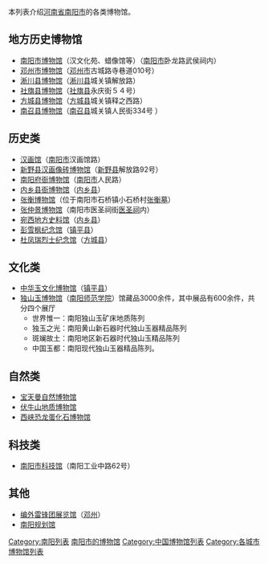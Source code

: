 本列表介绍[[河南省|河南省]][[南阳市|南阳市]]的各类博物馆。

== 地方历史博物馆 ==
*[[南阳市博物馆|南阳市博物馆]]（汉文化苑、蜡像馆等）（[[南阳市|南阳市]]卧龙路武侯祠内）
*[[邓州市博物馆|邓州市博物馆]]（[[邓州市|邓州市]]古城路寺巷道010号）
*[[淅川县博物馆|淅川县博物馆]]（[[淅川县|淅川县]]城关镇解放路）
*[[社旗县博物馆|社旗县博物馆]]（[[社旗县|社旗县]]永庆街５４号）
*[[方城县博物馆|方城县博物馆]]（[[方城县|方城县]]城关镇释之西路）
*[[南召县博物馆|南召县博物馆]]（[[南召县|南召县]]城关镇人民街334号 ）

== 历史类 ==
*[[汉画馆|汉画馆]]（[[南阳市|南阳市]]汉画馆路）
*[[新野县汉画像砖博物馆|新野县汉画像砖博物馆]]（[[新野县|新野县]]解放路92号）
*[[南阳府衙|南阳府衙博物馆]]（[[南阳市|南阳市]]人民路）
*[[内乡县衙|内乡县衙博物馆]]（[[内乡县|内乡县]]）
*[[张衡墓|张衡博物馆]]（位于南阳市石桥镇小石桥村[[张衡墓|张衡墓]]）
*[[医圣祠|张仲景博物馆]]（南阳市医圣祠街[[医圣祠|医圣祠]]内）
*[[宛西地方史料馆|宛西地方史料馆]]（[[内乡县|内乡县]]）
*[[彭雪枫纪念馆|彭雪枫纪念馆]]（[[镇平县|镇平县]]）
*[[杜凤瑞烈士纪念馆|杜凤瑞烈士纪念馆]]（[[方城县|方城县]]）

== 文化类 ==
*[[中华玉文化博物馆|中华玉文化博物馆]]（[[镇平县|镇平县]]）
*[[独山玉博物馆|独山玉博物馆]]（[[南阳师范学院|南阳师范学院]]）馆藏品3000余件，其中展品有600余件，共分四个展厅
**世界惟一：南阳独山玉矿床地质陈列
**独玉之光：南阳黄山新石器时代独山玉器精品陈列
**斑斓故土：南阳地区新石器时代独山玉精品陈列
**中国玉都：南阳现代独山玉器精品陈列。

== 自然类 ==
*[[宝天曼自然博物馆|宝天曼自然博物馆]]
*[[伏牛山地质博物馆|伏牛山地质博物馆]]
*[[西峡恐龙蛋化石博物馆|西峡恐龙蛋化石博物馆]]

== 科技类 ==
*[[南阳市科技馆|南阳市科技馆]]（南阳工业中路62号）

== 其他 ==
*[[编外雷锋团展览馆|编外雷锋团展览馆]]（[[邓州|邓州]]）
*[[南阳规划馆|南阳规划馆]]

{{南阳市旅游资源列表}}

[[Category:南阳列表|Category:南阳列表]]
[[Category:南阳市的博物馆|]]
[[Category:中国博物馆列表|Category:中国博物馆列表]]
[[Category:各城市博物馆列表|Category:各城市博物馆列表]]